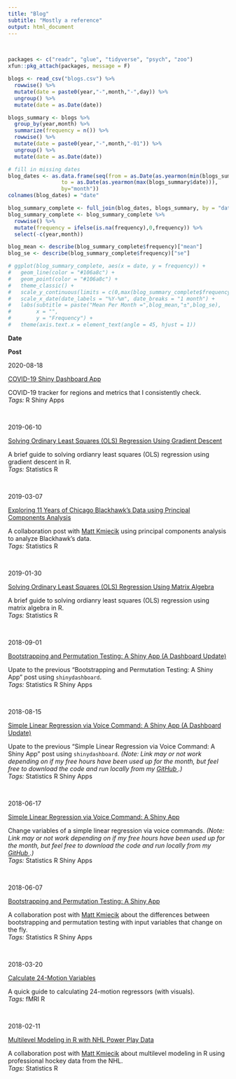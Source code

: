 ```yaml
---
title: "Blog"
subtitle: "Mostly a reference"
output: html_document
---
```


<BR>

```r
packages <- c("readr", "glue", "tidyverse", "psych", "zoo")
xfun::pkg_attach(packages, message = F)
```

```r
blogs <- read_csv("blogs.csv") %>%
  rowwise() %>%
  mutate(date = paste0(year,"-",month,"-",day)) %>%
  ungroup() %>%
  mutate(date = as.Date(date))

blogs_summary <- blogs %>%
  group_by(year,month) %>%
  summarize(frequency = n()) %>%
  rowwise() %>%
  mutate(date = paste0(year,"-",month,"-01")) %>%
  ungroup() %>%
  mutate(date = as.Date(date))

# fill in missing dates
blog_dates <- as.data.frame(seq(from = as.Date(as.yearmon(min(blogs_summary$date))), 
                 to = as.Date(as.yearmon(max(blogs_summary$date))), 
                 by="month"))
colnames(blog_dates) = "date"

blog_summary_complete <- full_join(blog_dates, blogs_summary, by = "date")
blog_summary_complete <- blog_summary_complete %>%
  rowwise() %>%
  mutate(frequency = ifelse(is.na(frequency),0,frequency)) %>%
  select(-c(year,month))

blog_mean <- describe(blog_summary_complete$frequency)["mean"]
blog_se <- describe(blog_summary_complete$frequency)["se"]

# ggplot(blog_summary_complete, aes(x = date, y = frequency)) +
#   geom_line(color = "#106a8c") +
#   geom_point(color = "#106a8c") +
#   theme_classic() +
#   scale_y_continuous(limits = c(0,max(blog_summary_complete$frequency)), breaks = c(0,1,2)) +
#   scale_x_date(date_labels = "%Y-%m", date_breaks = "1 month") +
#   labs(subtitle = paste("Mean Per Month =",blog_mean,"±",blog_se),
#        x = "",
#        y = "Frequency") +
#   theme(axis.text.x = element_text(angle = 45, hjust = 1))
```

<div class="divTable">
<div class="divTableBody">

<div class="divTableRow"><div class="divTableCell">
**Date**
</div><div class="divTableCell">
**Post**
</div></div>

<div class="divTableRow"><div class="divTableCell">
2020-08-18
</div><div class="divTableCell">
<div class="divBlogTitle">
<a href="https://epongpipat.shinyapps.io/covid19_shinydashboard/" target="_blank">COVID-19 Shiny Dashboard App</a>
</div>
COVID-19 tracker for regions and metrics that I consistently check.
<BR>*Tags:* 
<span class="badge badge-pill badge-primary">R</span>
<span class="badge badge-pill badge-primary">Shiny Apps</span>
</div></div>

<BR>

<div class="divTableRow"><div class="divTableCell">
2019-06-10
</div><div class="divTableCell">
<div class="divBlogTitle">
[Solving Ordinary Least Squares (OLS) Regression Using Gradient Descent](blog_solving_ols_regression_using_gradient_descent.html)
</div>
A brief guide to solving ordianry least squares (OLS) regression using gradient descent in R.
<BR>*Tags:* <span class="badge badge-pill badge-light">Statistics</span>
<span class="badge badge-pill badge-primary">R</span>
</div></div>

<BR>

<div class="divTableRow"><div class="divTableCell">
2019-03-07
</div><div class="divTableCell">
<div class="divBlogTitle">
<a href="https://mattkmiecik.com/post-Exploring-11-Years-of-Chicago-Blackhawks-Data-using-Principal-Components-Analysis.html" target="_blank">Exploring 11 Years of Chicago Blackhawk’s Data using Principal Components Analysis</a>
</div>
A collaboration post with <a href="https://mattkmiecik.com" target="_blank">Matt Kmiecik</a> using principal components analysis to analyze Blackhawk's data.
<BR>*Tags:* <span class="badge badge-pill badge-light">Statistics</span>
<span class="badge badge-pill badge-primary">R</span>
</div></div>

<BR>

<div class="divTableRow"><div class="divTableCell">
2019-01-30
</div><div class="divTableCell">
<div class="divBlogTitle">
[Solving Ordinary Least Squares (OLS) Regression Using Matrix Algebra](blog_solving_ols_regression_using_matrix_algebra.html)
</div>
A brief guide to solving ordianry least squares (OLS) regression using matrix algebra in R.
<BR>*Tags:* <span class="badge badge-pill badge-light">Statistics</span>
<span class="badge badge-pill badge-primary">R</span>
</div></div>

<BR>

<div class="divTableRow"><div class="divTableCell">
2018-09-01
</div><div class="divTableCell">
<div class="divBlogTitle">
<a href="https://mattkmiecik.shinyapps.io/boot-perm-dash/" target="_blank">Bootstrapping and Permutation Testing: A Shiny App (A Dashboard Update)</a>
</div>
Upate to the previous "Bootstrapping and Permutation Testing: A Shiny App" post using `shinydashboard`.
<BR>*Tags:* <span class="badge badge-pill badge-light">Statistics</span>
<span class="badge badge-pill badge-primary">R</span>
<span class="badge badge-pill badge-primary">Shiny Apps</span>
</div></div>

<BR>

<div class="divTableRow"><div class="divTableCell">
2018-08-15
</div><div class="divTableCell">
<div class="divBlogTitle">
<a href="https://epongpipat.shinyapps.io/lm_voice_dashboard/" target="_blank">Simple Linear Regression via Voice Command: A Shiny App (A Dashboard Update)</a>
</div>
Upate to the previous "Simple Linear Regression via Voice Command: A Shiny App" post using `shinydashboard`. *(Note: Link may or not work depending on if my free hours have been used up for the month, but feel free to download the code and run locally from my <a href="https://github.com/epongpipat/shiny_apps/tree/master/lm_voice_dashboard" target="_blank">GitHub <span class="fa fa-github"></span></a>.)*
<BR>*Tags:* <span class="badge badge-pill badge-light">Statistics</span>
<span class="badge badge-pill badge-primary">R</span>
<span class="badge badge-pill badge-primary">Shiny Apps</span>
</div></div>

<BR>

<div class="divTableRow"><div class="divTableCell">
2018-06-17
</div><div class="divTableCell">
<div class="divBlogTitle">
<a href="https://epongpipat.shinyapps.io/lmvoice" target="_blank">Simple Linear Regression via Voice Command: A Shiny App</a>
</div>
Change variables of a simple linear regression via voice commands. *(Note: Link may or not work depending on if my free hours have been used up for the month, but feel free to download the code and run locally from my <a href="https://github.com/epongpipat/epongpipat.github.io/tree/master/shinyApps/lmVoice" target="_blank">GitHub <span class="fa fa-github"></span></a>.)*
<BR>*Tags:* <span class="badge badge-pill badge-light">Statistics</span>
<span class="badge badge-pill badge-primary">R</span>
<span class="badge badge-pill badge-primary">Shiny Apps</span>
</div></div>

<BR>

<div class="divTableRow"><div class="divTableCell">
2018-06-07
</div><div class="divTableCell">
<div class="divBlogTitle">
<a href="https://mattkmiecik.com/post-Bootstrapping-and-Permutation-Testing-Shiny-App.html" target="_blank">Bootstrapping and Permutation Testing: A Shiny App</a>
</div>
A collaboration post with [Matt Kmiecik](https://mattkmiecik.com) about the differences between bootstrapping and permutation testing with input variables that change on the fly.
<BR>*Tags:* <span class="badge badge-pill badge-light">Statistics</span>
<span class="badge badge-pill badge-primary">R</span>
<span class="badge badge-pill badge-primary">Shiny Apps</span>
</div></div>

<BR>

<div class="divTableRow"><div class="divTableCell">
2018-03-20
</div><div class="divTableCell">
<div class="divBlogTitle">
[Calculate 24-Motion Variables](blog_Calculate_Motion_Regressors.html)
</div>
A quick guide to calculating 24-motion regressors (with visuals).
<BR>*Tags:* <span class="badge badge-pill badge-dark">fMRI</span>
<span class="badge badge-pill badge-primary">R</span>
</div></div>

<BR>

<div class="divTableRow"><div class="divTableCell" style="width: 100px;">
2018-02-11
</div><div class="divTableCell">
<div class="divBlogTitle">
<a href="https://mattkmiecik.com/post-Multilevel-Modeling-in-R-with-NHL-Power-Play-Data.html" target="_blank">Multilevel Modeling in R with NHL Power Play Data</a>
</div>
A collaboration post with [Matt Kmiecik](https://mattkmiecik.com) about multilevel modeling in R using professional hockey data from the NHL.
<BR>*Tags:* <span class="badge badge-pill badge-light">Statistics</span>
<span class="badge badge-pill badge-primary">R</span>
</div></div>

</div>
</div>